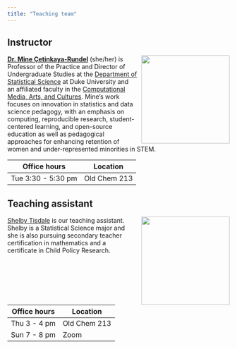```yaml
---
title: "Teaching team"
---
```


## Instructor

![](images/team/mine.png){style="float:right;padding: 0 0 0 10px;" fig-alt="Headshot of Dr. Mine Çetinkaya-Rundel" width="200"}

[**Dr. Mine Çetinkaya-Rundel**](http://mine-cr.com/) (she/her) is Professor of the Practice and Director of Undergraduate Studies at the [Department of Statistical Science](https://stat.duke.edu/) at Duke University and an affiliated faculty in the [Computational Media, Arts, and Cultures](https://cmac.duke.edu/). Mine's work focuses on innovation in statistics and data science pedagogy, with an emphasis on computing, reproducible research, student-centered learning, and open-source education as well as pedagogical approaches for enhancing retention of women and under-represented minorities in STEM.

| Office hours       | Location     |
|--------------------|--------------|
| Tue 3:30 - 5:30 pm | Old Chem 213 |

## Teaching assistant

![](images/team/shelby.png){style="float:right;padding: 0 0 0 10px;" fig-alt="Headshot of Shelby Tisdale" width="200"}

[Shelby Tisdale](https://www.linkedin.com/in/shelby-tisdale-0497091b4/) is our teaching assistant. Shelby is a Statistical Science major and she is also pursuing secondary teacher certification in mathematics and a certificate in Child Policy Research.

| Office hours | Location     |
|--------------|--------------|
| Thu 3 - 4 pm | Old Chem 213 |
| Sun 7 - 8 pm | Zoom         |
